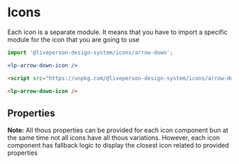 

<Meta
  title="Icons/Overview"
  component={Icon}
/>

# Icons

Each icon is a separate module.
It means that you have to import a specific module for the icon that you are going to use

<TabsState>
  <div id="js" title="JavaScript">

```jsx
import '@liveperson-design-system/icons/arrow-down';

<lp-arrow-down-icon />
```

  </div>
  <div id="browser" title="Browser">

```html
<script src="https://unpkg.com/@liveperson-design-system/icons/arrow-down.js"></script>

<lp-arrow-down-icon />
```

  </div>
</TabsState>

## Properties

<ArgsTable of={Icon} />

**Note:** All thous properties can be provided for each icon component bun at the same time not all icons have all thous variations.
However, each icon component has fallback logic to display the closest icon related to provided properties
